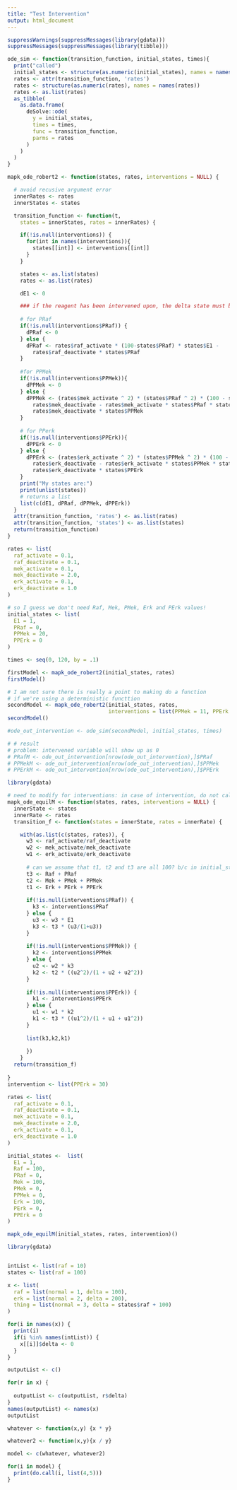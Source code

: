 ```yaml
---
title: "Test Intervention"
output: html_document
---
```


```R

suppressWarnings(suppressMessages(library(gdata)))
suppressMessages(suppressMessages(library(tibble)))
```


```R
ode_sim <- function(transition_function, initial_states, times){
  print("called")
  initial_states <- structure(as.numeric(initial_states), names = names(initial_states))
  rates <- attr(transition_function, 'rates')
  rates <- structure(as.numeric(rates), names = names(rates))
  rates <- as.list(rates)
  as_tibble(
    as.data.frame(
      deSolve::ode(
        y = initial_states,
        times = times,
        func = transition_function,
        parms = rates
      )
    )
  )
}
```

```R
mapk_ode_robert2 <- function(states, rates, interventions = NULL) {

  # avoid recusive argument error
  innerRates <- rates
  innerStates <- states

  transition_function <- function(t,
    states = innerStates, rates = innerRates) {

    if(!is.null(interventions)) {
      for(int in names(interventions)){
        states[[int]] <- interventions[[int]]
      }
    }

    states <- as.list(states)
    rates <- as.list(rates)

    dE1 <- 0

    ### if the reagent has been intervened upon, the delta state must be zero
    
    # for PRaf
    if(!is.null(interventions$PRaf)) {
      dPRaf <- 0
    } else {
      dPRaf <- rates$raf_activate * (100-states$PRaf) * states$E1 -
        rates$raf_deactivate * states$PRaf
    }
    
    #for PPMek
    if(!is.null(interventions$PPMek)){
      dPPMek <- 0
    } else {
      dPPMek <- (rates$mek_activate ^ 2) * (states$PRaf ^ 2) * (100 - states$PPMek) /
        rates$mek_deactivate - rates$mek_activate * states$PRaf * states$PPMek -
        rates$mek_deactivate * states$PPMek
    }
    
    # for PPerk
    if(!is.null(interventions$PPErk)){
      dPPErk <- 0
    } else {
      dPPErk <- (rates$erk_activate ^ 2) * (states$PPMek ^ 2) * (100 - states$PPErk) /
        rates$erk_deactivate - rates$erk_activate * states$PPMek * states$PPErk -
        rates$erk_deactivate * states$PPErk
    }
    print("My states are:")
    print(unlist(states))
    # returns a list
    list(c(dE1, dPRaf, dPPMek, dPPErk))
  }
  attr(transition_function, 'rates') <- as.list(rates)
  attr(transition_function, 'states') <- as.list(states)
  return(transition_function)
}
```


```R
rates <- list(
  raf_activate = 0.1,
  raf_deactivate = 0.1,
  mek_activate = 0.1,
  mek_deactivate = 2.0,
  erk_activate = 0.1,
  erk_deactivate = 1.0
)

# so I guess we don't need Raf, Mek, PMek, Erk and PErk values!
initial_states <- list(
  E1 = 1,
  PRaf = 0,
  PPMek = 20,
  PPErk = 0
)

times <- seq(0, 120, by = .1)

firstModel <- mapk_ode_robert2(initial_states, rates)
firstModel()

# I am not sure there is really a point to making do a function
# if we're using a deterministic functtion
secondModel <- mapk_ode_robert2(initial_states, rates,
                                interventions = list(PPMek = 11, PPErk = 22, PRaf = 33))
secondModel()

#ode_out_intervention <- ode_sim(secondModel, initial_states, times)

# # result
# problem: intervened variable will show up as 0
# PRafM <- ode_out_intervention[nrow(ode_out_intervention),]$PRaf
# PPMekM <- ode_out_intervention[nrow(ode_out_intervention),]$PPMek
# PPErkM <- ode_out_intervention[nrow(ode_out_intervention),]$PPErk
```



```r
library(gdata)

# need to modify for interventions: in case of intervention, do not calculate the equilibrium value? 
mapk_ode_equilM <- function(states, rates, interventions = NULL) {
  innerState <- states
  innerRate <- rates
  transition_f <- function(states = innerState, rates = innerRate) {

    with(as.list(c(states, rates)), {
      w3 <- raf_activate/raf_deactivate
      w2 <- mek_activate/mek_deactivate
      w1 <- erk_activate/erk_deactivate
      
      # can we assume that t1, t2 and t3 are all 100? b/c in initial_states we're only keeping PRaf, PPMek and PPErk
      t3 <- Raf + PRaf
      t2 <- Mek + PMek + PPMek
      t1 <- Erk + PErk + PPErk
      
      if(!is.null(interventions$PRaf)) {
        k3 <- interventions$PRaf
      } else {
        u3 <- w3 * E1
        k3 <- t3 * (u3/(1+u3))      
      }
      
      if(!is.null(interventions$PPMek)) {
        k2 <- interventions$PPMek
      } else {
        u2 <- w2 * k3
        k2 <- t2 * ((u2^2)/(1 + u2 + u2^2))
      }
  
      if(!is.null(interventions$PPErk)) {
        k1 <- interventions$PPErk
      } else {
        u1 <- w1 * k2
        k1 <- t3 * ((u1^2)/(1 + u1 + u1^2))      
      }
  
      list(k3,k2,k1)
      
      })
    }
  return(transition_f)
  
}
intervention <- list(PPErk = 30)

rates <- list(
  raf_activate = 0.1,
  raf_deactivate = 0.1,
  mek_activate = 0.1,
  mek_deactivate = 2.0,
  erk_activate = 0.1,
  erk_deactivate = 1.0
)

initial_states <-  list(
  E1 = 1,
  Raf = 100,
  PRaf = 0,
  Mek = 100,
  PMek = 0,
  PPMek = 0,
  Erk = 100,
  PErk = 0,
  PPErk = 0
)

mapk_ode_equilM(initial_states, rates, intervention)()
```


```R
library(gdata)


intList <- list(raf = 10)
states <- list(raf = 100)

x <- list(
  raf = list(normal = 1, delta = 100),
  erk = list(normal = 2, delta = 200),
  thing = list(normal = 3, delta = states$raf + 100)
)

for(i in names(x)) {
  print(i)
  if(i %in% names(intList)) {
    x[[i]]$delta <- 0
  }
}

outputList <- c()

for(r in x) {
  
  outputList <- c(outputList, r$delta)
}
names(outputList) <- names(x)
outputList
```


```R


whatever <- function(x,y) {x * y}

whatever2 <- function(x,y){x / y}

model <- c(whatever, whatever2)

for(i in model) {
  print(do.call(i, list(4,5)))
}
```



